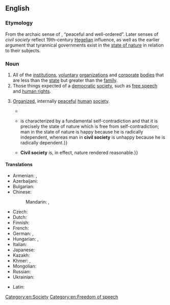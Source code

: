 ==English==

===Etymology===
From the archaic sense of {{m|en|civil}}, “peaceful and well-ordered”. Later senses of ''civil society'' reflect 19th-century [[Hegelian]] influence, as well as the earlier argument that tyrannical governments exist in the [[state of nature]] in relation to their subjects.

===Noun===
{{wikipedia}}
{{en-noun|~}}

# All of the [[institution]]s, [[voluntary]] [[organization]]s and [[corporate]] [[body|bodies]] that are less than the [[state]] but greater than the [[family]]. {{defdate|from 19th c.}}
# Those things expected of a [[democratic]] [[society]], such as [[free speech]] and [[human rights]]. {{defdate|from 20th c.}}
# {{lb|en|philosophy}} [[organized|Organized]], internally [[peaceful]] [[human]] [[society]]. {{defdate|from 17th c.}}
#: {{ant|en|state of nature}}
#* {{quote-book|en|year=1689|author={{w|John Locke}}|title={{w|Two Treatises of Government}}|year2=1727|title2=The Works of John Locke Esq.|volume2=2|page2=185|pageurl2=https://books.google.co.uk/books?id=g27OBKXUk5wC&pg=PA185|text=The only Way whereby any one divests himself of his natural Liberty, and puts on the ''Bonds of '''civil Society''''', is by agreeing with other Men to join and unite into a Community, for their comfortable, safe, and peaceable living one amongst another, in a secure Enjoyment of their Properties, and a greater Security against any that are not of it.}}
#* {{quote-book|en|year=1953|author={{w|Leo Strauss}}|title=Natural Right and History|page=282|text=Rousseau, however, thought that '''civil society''' as such {{...}} is characterized by a fundamental self-contradiction and that it is precisely the state of nature which is free from self-contradiction; man in the state of nature is happy because he is radically independent, whereas man in '''civil society''' is unhappy because he is radically dependent.}}
#* {{quote-book|en|year=1989|author=Gary B. Herbert|title=Thomas Hobbes: The Unity of Scientific and Moral Wisdom|isbn=0774803150|page=12|pageurl=https://books.google.co.uk/books?id=wlj-PaGx6ZwC&pg=PA12|text=Man’s decision to leave the state of nature is a ''natural'' decision. {{...}} '''Civil society''' is, in effect, nature rendered reasonable.}}

====Translations====
{{trans-top|institutions, voluntary organizations and corporate bodies}}
* Armenian: {{t+|hy|քաղաքացիական հասարակություն}}, {{t|hy|քաղհասարակություն}}
* Azerbaijani: {{t|az|vətəndaş cəmiyyəti}}
* Bulgarian: {{t|bg|гражданско общество|n}}
* Chinese:
*: Mandarin: {{t|cmn|公民社會|sc=Hani}}, {{t|cmn|公民社会|tr=gōngmín shèhuì|sc=Hani}}
* Czech: {{t|cs|občanská společnost|f}}
* Dutch: {{t|nl|maatschappelijk middenveld|n}}
* Finnish: {{t+|fi|kansalaisyhteiskunta}}
* French: {{t+|fr|société civile|f}}
* German: {{t|de|Zivilgesellschaft|f}}, {{t|de|bürgerliche Gesellschaft|f}} {{qualifier|Hegelianism}}
* Hungarian: {{t|hu|civil társadalom}}, {{t|hu|polgári társadalom}}
* Italian: {{t+|it|società civile|f}}
* Japanese: {{t+|ja|市民社会|tr=しみんしゃかい, shimin shakai|sc=Jpan}}
* Kazakh: {{t|kk|азаматтық қоғам}}
* Khmer: {{t|km|អសេនិកសង្គម|sc=Khmr|tr=aʔseenɨk sɑŋkum}}, {{t|km|សង្គមស៊ីវិល|sc=Khmr|tr=sɑŋkum siivɨl}}
* Mongolian: {{t|mn|иргэний нийгэм}}
* Russian: {{t|ru|гражда́нское о́бщество|n}}
* Ukrainian: {{t|uk|громадянське суспільство|n}}
{{trans-bottom}}

{{trans-top|organized and peaceful society}}
* Latin: {{t|la|status cīvīlis|m}}
{{trans-bottom}}

[[Category:en:Society]]
[[Category:en:Freedom of speech]]